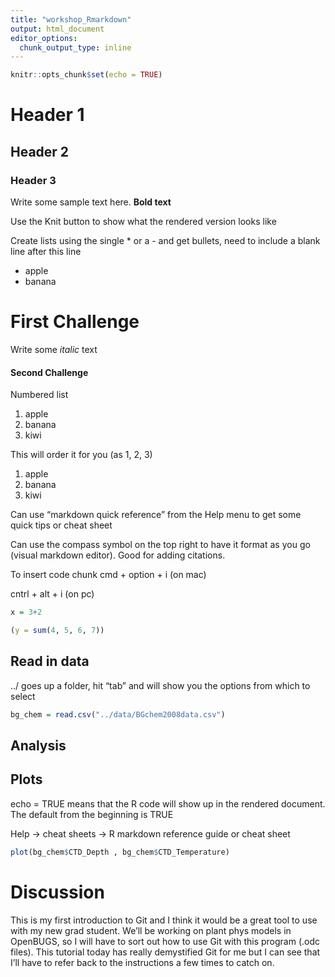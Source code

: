 ```yaml
---
title: "workshop_Rmarkdown"
output: html_document
editor_options: 
  chunk_output_type: inline
---
```


```r
knitr::opts_chunk$set(echo = TRUE)
```

# Header 1

## Header 2

### Header 3

Write some sample text here. **Bold text**

Use the Knit button to show what the rendered version looks like

Create lists using the single \* or a - and get bullets, need to include a blank line after this line

-   apple
-   banana

# First Challenge

Write some *italic* text

#### **Second Challenge**

Numbered list

1.  apple
2.  banana
3.  kiwi

This will order it for you (as 1, 2, 3)

1.  apple
2.  banana
3.  kiwi

Can use "markdown quick reference" from the Help menu to get some quick tips or cheat sheet

Can use the compass symbol on the top right to have it format as you go (visual markdown editor). Good for adding citations.

To insert code chunk
cmd + option + i (on mac)

cntrl + alt + i (on pc)

```r

x = 3+2

(y = sum(4, 5, 6, 7))

```

## Read in data

../ goes up a folder, hit "tab" and will show you the options from which to select

```r

bg_chem = read.csv("../data/BGchem2008data.csv")

```


## Analysis

## Plots

echo = TRUE means that the R code will show up in the rendered document. The default from the beginning is TRUE

Help -> cheat sheets -> R markdown reference guide or cheat sheet

```r

plot(bg_chem$CTD_Depth , bg_chem$CTD_Temperature)

```
# Discussion
This is my first introduction to Git and I think it would be a great tool to use with my new grad student. We'll be working on plant phys models in OpenBUGS, so I will have to sort out how to use Git with this program (.odc files). This tutorial today has really demystified Git for me but I can see that I'll have to refer back to the instructions a few times to catch on.

